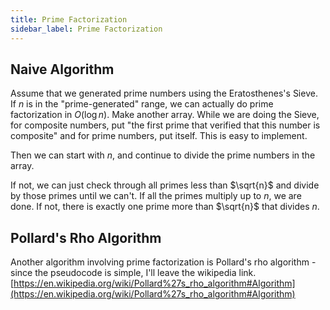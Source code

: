 ```yaml
---
title: Prime Factorization
sidebar_label: Prime Factorization
---
```


## Naive Algorithm

Assume that we generated prime numbers using the Eratosthenes's Sieve.
If $n$ is in the "prime-generated" range, we can actually do prime factorization in $O(\log n)$.
Make another array. While we are doing the Sieve, for composite numbers, put "the first prime that verified that this number is composite" and for prime numbers, put itself. This is easy to implement.

Then we can start with $n$, and continue to divide the prime numbers in the array.

If not, we can just check through all primes less than $\sqrt{n}$ and divide by those primes until we can't.
If all the primes multiply up to $n$, we are done. If not, there is exactly one prime more than $\sqrt{n}$ that divides $n$.

## Pollard's Rho Algorithm

Another algorithm involving prime factorization is Pollard's rho algorithm - since the pseudocode is simple, I'll leave the wikipedia link. [https://en.wikipedia.org/wiki/Pollard%27s_rho_algorithm#Algorithm](https://en.wikipedia.org/wiki/Pollard%27s_rho_algorithm#Algorithm)
